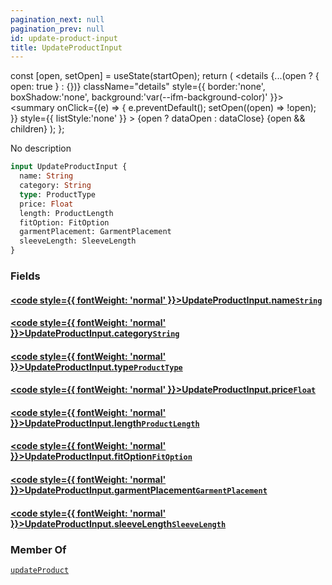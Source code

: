 ```yaml
---
pagination_next: null
pagination_prev: null
id: update-product-input
title: UpdateProductInput
---
```









  const [open, setOpen] = useState(startOpen);
  return (
    <details {...(open ? { open: true } : {})} className="details" style={{ border:'none', boxShadow:'none', background:'var(--ifm-background-color)' }}>
      <summary
        onClick={(e) => {
          e.preventDefault();
          setOpen((open) => !open);
        }}
        style={{ listStyle:'none' }}
      >
      {open ? dataOpen : dataClose}
      </summary>
      {open && children}
    </details>
  );
};








No description


```graphql
input UpdateProductInput {
  name: String
  category: String
  type: ProductType
  price: Float
  length: ProductLength
  fitOption: FitOption
  garmentPlacement: GarmentPlacement
  sleeveLength: SleeveLength
}
```




### Fields

#### [<code style={{ fontWeight: 'normal' }}>UpdateProductInput.<b>name</b></code>](#)<Bullet />[`String`](/types/scalars/string) <Badge class="badge badge--secondary" text="scalar"/> 
> 
> 
> 
> 

#### [<code style={{ fontWeight: 'normal' }}>UpdateProductInput.<b>category</b></code>](#)<Bullet />[`String`](/types/scalars/string) <Badge class="badge badge--secondary" text="scalar"/> 
> 
> 
> 
> 

#### [<code style={{ fontWeight: 'normal' }}>UpdateProductInput.<b>type</b></code>](#)<Bullet />[`ProductType`](/types/enums/product-type) <Badge class="badge badge--secondary" text="enum"/> 
> 
> 
> 
> 

#### [<code style={{ fontWeight: 'normal' }}>UpdateProductInput.<b>price</b></code>](#)<Bullet />[`Float`](/types/scalars/float) <Badge class="badge badge--secondary" text="scalar"/> 
> 
> 
> 
> 

#### [<code style={{ fontWeight: 'normal' }}>UpdateProductInput.<b>length</b></code>](#)<Bullet />[`ProductLength`](/types/enums/product-length) <Badge class="badge badge--secondary" text="enum"/> 
> 
> 
> 
> 

#### [<code style={{ fontWeight: 'normal' }}>UpdateProductInput.<b>fitOption</b></code>](#)<Bullet />[`FitOption`](/types/enums/fit-option) <Badge class="badge badge--secondary" text="enum"/> 
> 
> 
> 
> 

#### [<code style={{ fontWeight: 'normal' }}>UpdateProductInput.<b>garmentPlacement</b></code>](#)<Bullet />[`GarmentPlacement`](/types/enums/garment-placement) <Badge class="badge badge--secondary" text="enum"/> 
> 
> 
> 
> 

#### [<code style={{ fontWeight: 'normal' }}>UpdateProductInput.<b>sleeveLength</b></code>](#)<Bullet />[`SleeveLength`](/types/enums/sleeve-length) <Badge class="badge badge--secondary" text="enum"/> 
> 
> 
> 
> 





### Member Of

[`updateProduct`](/api/mutations/update-product)  <Badge class="badge badge--secondary" text="mutation"/>

